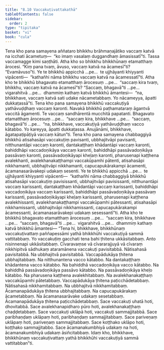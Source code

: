 ```yaml
---
title: "8.10 Vaccakuṭivattakathā"
tableOfContents: false
sidebar:
  order: 2
type: "tipitaka"
basket: "vi"
book: "cula"
---
```



<DynamicBreadcrumb />

<Division number="373" book="cula" bookNo="4" page="390">

<Paragraph number="1704" book="cula">
Tena kho pana samayena aññataro bhikkhu brāhmaṇajātiko vaccaṃ katvā na icchati ācametuṃ—  “ko imaṃ vasalaṃ duggandhaṃ āmasissatī”ti. Tassa vaccamagge kimi saṇṭhāti. Atha kho so bhikkhu bhikkhūnaṃ etamatthaṃ ārocesi. “Kiṃ pana tvaṃ, āvuso, vaccaṃ katvā na ācamesī”ti? “Evamāvuso”ti. Ye te bhikkhū appicchā …pe…  te ujjhāyanti khiyyanti vipācenti—  “kathañhi nāma bhikkhu vaccaṃ katvā na ācamessatī”ti. Atha kho te bhikkhū bhagavato etamatthaṃ ārocesuṃ …pe…  “saccaṃ kira tvaṃ, bhikkhu, vaccaṃ katvā na ācamesī”ti? “Saccaṃ, bhagavā”ti …pe…  vigarahitvā …pe…  dhammiṃ kathaṃ katvā bhikkhū āmantesi—  “na, bhikkhave, vaccaṃ katvā sati udake nācametabbaṃ. Yo nācameyya, āpatti dukkaṭassā”ti.
</Paragraph>

<Paragraph number="1705" book="cula">
Tena kho pana samayena bhikkhū vaccakuṭiyā yathāvuḍḍhaṃ vaccaṃ karonti. Navakā bhikkhū paṭhamataraṃ āgantvā vaccitā āgamenti. Te vaccaṃ sandhārentā mucchitā papatanti. Bhagavato etamatthaṃ ārocesuṃ …pe…  “saccaṃ kira, bhikkhave …pe…  “saccaṃ, bhagavā”ti …pe…  “na, bhikkhave, vaccakuṭiyā yathāvuḍḍhaṃ vacco kātabbo. Yo kareyya, āpatti dukkaṭassa. Anujānāmi, bhikkhave, āgatapaṭipāṭiyā vaccaṃ kātun”ti.
</Paragraph>

<Paragraph number="1706" book="cula">
Tena kho pana samayena chabbaggiyā bhikkhū atisahasāpi vaccakuṭiṃ pavisanti, ubbhajitvāpi pavisanti, nitthunantāpi vaccaṃ karonti, dantakaṭṭhaṃ khādantāpi vaccaṃ karonti, bahiddhāpi vaccadoṇikāya vaccaṃ karonti, bahiddhāpi passāvadoṇikāya passāvaṃ karonti, passāvadoṇikāyapi kheḷaṃ karonti, pharusenapi kaṭṭhena avalekhanti, avalekhanakaṭṭhampi vaccakūpamhi pātenti, atisahasāpi nikkhamanti, ubbhajitvāpi nikkhamanti, capucapukārakampi ācamenti, ācamanasarāvakepi udakaṃ sesenti. Ye te bhikkhū appicchā …pe…  te ujjhāyanti khiyyanti vipācenti—  “kathañhi nāma chabbaggiyā bhikkhū atisahasāpi vaccakuṭiṃ pavisissanti, ubbhajitvāpi pavisissanti, nitthunantāpi vaccaṃ karissanti, dantakaṭṭhaṃ khādantāpi vaccaṃ karissanti, bahiddhāpi vaccadoṇikāya vaccaṃ karissanti, bahiddhāpi passāvadoṇikāya passāvaṃ karissanti, passāvadoṇikāyapi kheḷaṃ karissanti, pharusenapi kaṭṭhena avalekhissanti, avalekhanakaṭṭhampi vaccakūpamhi pātessanti, atisahasāpi nikkhamissanti, ubbhajitvāpi nikkhamissanti, capucapukārakampi ācamessanti, ācamanasarāvakepi udakaṃ sesessantī”ti. Atha kho te bhikkhū bhagavato etamatthaṃ ārocesuṃ …pe…  “saccaṃ kira, bhikkhave …pe…  “saccaṃ, bhagavā”ti …pe…  vigarahitvā …pe…  dhammiṃ kathaṃ katvā bhikkhū āmantesi—
</Paragraph>

</Division>
<Division number="374" book="cula" bookNo="4" page="392">

<Paragraph number="1707" book="cula">
“Tena hi, bhikkhave, bhikkhūnaṃ vaccakuṭivattaṃ paññapessāmi yathā bhikkhūhi vaccakuṭiyā sammā vattitabbaṃ. Yo vaccakuṭiṃ gacchati tena bahi ṭhitena ukkāsitabbaṃ. Anto nisinnenapi ukkāsitabbaṃ. Cīvaravaṃse vā cīvararajjuyā vā cīvaraṃ nikkhipitvā sādhukaṃ ataramānena vaccakuṭi pavisitabbā. Nātisahasā pavisitabbā. Na ubbhajitvā pavisitabbā. Vaccapādukāya ṭhitena ubbhajitabbaṃ. Na nitthunantena vacco kātabbo. Na dantakaṭṭhaṃ khādantena vacco kātabbo. Na bahiddhā vaccadoṇikāya vacco kātabbo. Na bahiddhā passāvadoṇikāya passāvo kātabbo. Na passāvadoṇikāya kheḷo kātabbo. Na pharusena kaṭṭhena avalekhitabbaṃ. Na avalekhanakaṭṭhaṃ vaccakūpamhi pātetabbaṃ. Vaccapādukāya ṭhitena paṭicchādetabbaṃ. Nātisahasā nikkhamitabbaṃ. Na ubbhajitvā nikkhamitabbaṃ. Ācamanapādukāya ṭhitena ubbhajitabbaṃ. Na capucapukārakaṃ ācametabbaṃ. Na ācamanasarāvake udakaṃ sesetabbaṃ. Ācamanapādukāya ṭhitena paṭicchādetabbaṃ.
</Paragraph>

<Paragraph number="1708" book="cula">
Sace vaccakuṭi uhatā hoti, dhovitabbā. Sace avalekhanapidharo pūro hoti, avalekhanakaṭṭhaṃ chaḍḍetabbaṃ. Sace vaccakuṭi uklāpā hoti, vaccakuṭi sammajjitabbā. Sace paribhaṇḍaṃ uklāpaṃ hoti, paribhaṇḍaṃ sammajjitabbaṃ. Sace pariveṇaṃ uklāpaṃ hoti, pariveṇaṃ sammajjitabbaṃ. Sace koṭṭhako uklāpo hoti, koṭṭhako sammajjitabbo. Sace ācamanakumbhiyā udakaṃ na hoti, ācamanakumbhiyā udakaṃ āsiñcitabbaṃ. Idaṃ kho, bhikkhave, bhikkhūnaṃ vaccakuṭivattaṃ yathā bhikkhūhi vaccakuṭiyā sammā vattitabban”ti.
</Paragraph>
</Division>